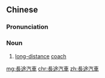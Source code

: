 ==Chinese==
{{zh-forms|s=长途汽车|type=22}}

===Pronunciation===
{{zh-pron
|m=chángtú qìchē
|c=coeng4 tou4 hei3 ce1
|cat=n
}}

===Noun===
{{zh-noun}}

# [[long-distance]] [[coach]]
#: {{zh-x|長途汽車站|inter-city bus station}}

[[mg:長途汽車]]
[[chr:長途汽車]]
[[zh:長途汽車]]